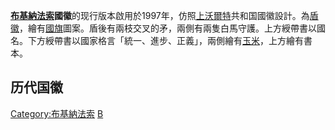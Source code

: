 {{Infobox Coat of arms
|name             = 布基纳法索国徽
|image            = Coat of arms of Burkina Faso.svg
|image_width      = 200
|middle           = Coat of arms of Upper Volta.svg
|middle_width     = 190
|middle_caption   = [[上沃尔特|上沃尔特共和国]]国徽(1961-1984)
|lesser           = Coat of arms of Burkina Faso 1984-1991.svg
|lesser_width     = 190
|lesser_caption   = 布基纳法索国徽（1984-1997）
|image2           =
|image2_width     =
|image2_caption   =
|image3           =
|image3_width     =
|image3_caption   =
|armiger          = {{flag|布基纳法索}}
|year_adopted     = 1997年
|crest            = 
|torse            =
|shield           = 
|compartment      =
|motto            = 
|orders           = 
|other_elements   =
|earlier_versions =
|use              =
}}

'''[[布基納法索|布基納法索]]國徽'''的现行版本啟用於1997年，仿照[[上沃爾特|上沃爾特]]共和国國徽設計。為[[紋章|盾徽]]，繪有[[布基納法索國旗|國旗]]圖案。盾後有兩枝交叉的矛，兩側有兩隻白馬守護。上方綬帶書以國名。下方綬帶書以國家格言「統一、進步、正義」，兩側繪有[[玉米|玉米]]，上方繪有書本。

== 历代国徽 ==
{{Gallery
|File:Coat_of_arms_of_Upper_Volta.svg|1961年-1984年
|File:Coat of arms of Burkina Faso 1984-1991.svg|1984年-1997年
|File:Coat of arms of Burkina Faso.svg|1997年-至今
}}
{{非洲题目|国徽}}

[[Category:布基納法索|Category:布基納法索]]
[[Category:國徽|B]]